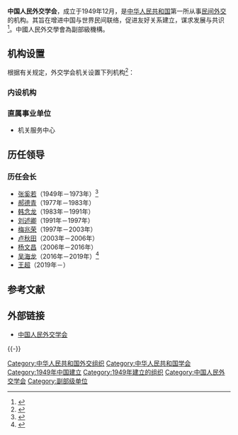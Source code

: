 {{infobox Organization
|name             = 中国人民外交学会
|image            = THE_CHINESE_PEOPLE’S_INSTITUTE_OF_FOREIGN_AFFAIRS_LOGO.png
|formation         = {{Start date|1949|12|15}}
|type             = [[人民团体|人民团体]]<br>{{Small|（免予在[[中华人民共和国民政部|民政部]]登记的[[社会团体|社会团体]]）}}
|registration_id  = 13100000000018235U{{Small|（[[统一社会信用代码|统一社会信用代码]]）}}
|leader_title        = 主席
|leader_name      = [[王超|王超]]
|leader_title2       = 党委书记
|leader_name2     = [[刘春|刘春]]
|leader_title3       = 副主席
|leader_name3     = [[李惠来|李惠来]]、{{wrap}}[[赵卫平|赵卫平]]、{{wrap}}[[欧渤芊|欧渤芊]]、{{wrap}}[[梁建全|梁建全]]
|location          = {{CHN}}[[北京市|北京市]][[东城区|东城区]]南池子大街71号
|num_members    = 
|website          = {{URL|http://www.cpifa.org/}}
}}
'''中国人民外交学会'''，成立于1949年12月，是[[中华人民共和国|中华人民共和国]]第一所从事[[民间外交|民间外交]]的机构。其旨在增进中国与世界民间联络，促进友好关系建立，谋求发展与共识<ref>{{cite news|title=中国人民外交学会成立60周年纪念大会在北京召开|url=http://news.xinhuanet.com/photo/2009-12/16/content_12658134.htm|accessdate=2014-05-08|newspaper=新华网|archive-date=2014-10-20|archive-url=https://web.archive.org/web/20141020001803/http://news.xinhuanet.com/photo/2009-12/16/content_12658134.htm|dead-url=no}}</ref>。中國人民外交學會為副部級機構。

== 机构设置 ==
根据有关规定，外交学会机关设置下列机构<ref name="三定方案">{{cite web |author1=中国人民外交学会 |title=学会概况 |url=http://www.cpifa.org/class/view?id=9 |website=中国人民外交学会 |accessdate=2020-02-01 |location=北京 |language=zh-cn |archive-date=2020-11-04 |archive-url=https://web.archive.org/web/20201104083746/http://www.cpifa.org/class/view?id=9 |dead-url=no }}</ref>：

=== 内设机构 ===
{{columns-list|2|
* 办公室
* 研究部
* 亚非拉部
* 欧洲部
* 美大部
* 机关党委（组织人事部）
}}

=== 直属事业单位 ===
* 机关服务中心

== 历任领导 ==
=== 历任会长 ===
* [[张奚若|张奚若]]（1949年－1973年）<ref>{{Cite web|title=历任会长|url=http://www.cpifa.org/s/toCpifaSurveyPeople.do?channelId=6#|accessdate=|work=中国人民外交学会|archiveurl=https://web.archive.org/web/20160724015142/http://cpifa.org/s/toCpifaSurveyPeople.do?channelId=6|archivedate=2016-07-24|dead-url=no}}</ref>
* [[郝德青|郝德青]]（1977年－1983年）
* [[韩念龙|韩念龙]]（1983年－1991年）
* [[刘述卿|刘述卿]]（1991年－1997年）
* [[梅兆荣|梅兆荣]]（1997年－2003年）
* [[卢秋田|卢秋田]]（2003年－2006年）
* [[杨文昌|杨文昌]]（2006年－2016年）
* [[吴海龙|吴海龙]]（2016年－2019年）<ref>{{Cite web|title=现任领导|url=http://www.cpifa.org/s/toCpifaSurveyPeople.do?channelId=7#|accessdate=|work=中国人民外交学会|archiveurl=https://web.archive.org/web/20160826025320/http://www.cpifa.org/s/toCpifaSurveyPeople.do?channelId=7|archivedate=2016-08-26|dead-url=no}}</ref>
* [[王超_(外交部副部长)|王超]]（2019年－）

== 参考文献 ==
{{Reflist}}

== 外部链接 ==
*[http://www.cpifa.org/ 中国人民外交学会]{{Wayback|url=http://www.cpifa.org/ |date=20201029130354 }}

{{-}}
{{中华人民共和国外交}}
{{参照公务员法管理}}
{{Authority control}}
[[Category:中华人民共和国外交组织|Category:中华人民共和国外交组织]]
[[Category:中华人民共和国学会|Category:中华人民共和国学会]]
[[Category:1949年中国建立|Category:1949年中国建立]]
[[Category:1949年建立的组织|Category:1949年建立的组织]]
[[Category:中国人民外交学会|Category:中国人民外交学会]]
[[Category:副部级单位|Category:副部级单位]]